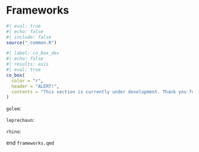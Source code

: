 # Frameworks {#sec-frameworks .unnumbered}

```r
#| eval: true 
#| echo: false 
#| include: false
source("_common.R")
```

```r
#| label: co_box_dev
#| echo: false
#| results: asis
#| eval: true
co_box(
  color = "r",
  header = "ALERT!",
  contents = "This section is currently under development. Thank you for your patience."
)
```

`golem`: 

`leprechaun`:

`rhino`:

end `frameworks.qmd`
